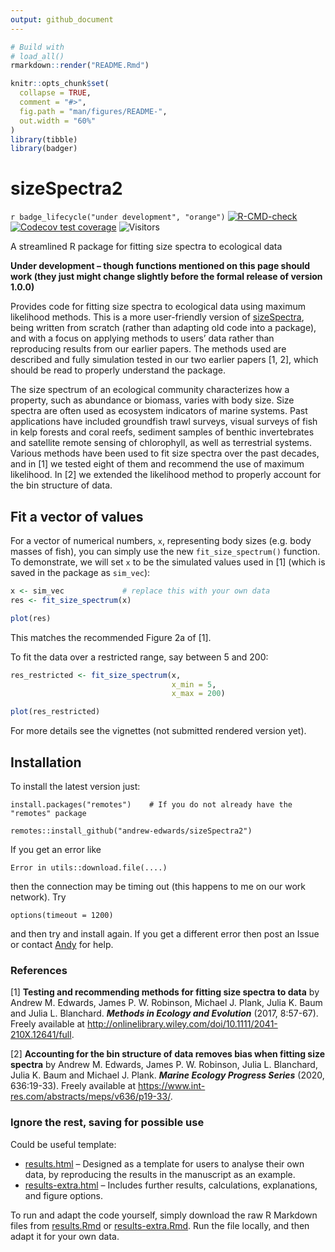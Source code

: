 ```yaml
---
output: github_document
---
```


<!-- README.md is generated from README.Rmd. Please edit that file. -->

```r
# Build with
# load_all()
rmarkdown::render("README.Rmd")
```
<!-- which builds the .html that can be viewed locally (but isn't pushed to GitHub;
GitHub uses README.md to make the page you see on GitHub). See pacea if want to
save figures.
-->

```r
knitr::opts_chunk$set(
  collapse = TRUE,
  comment = "#>",
  fig.path = "man/figures/README-",
  out.width = "60%"
)
library(tibble)
library(badger)
```

# sizeSpectra2

<!-- badges: start -->
`r badge_lifecycle("under development", "orange")`
[![R-CMD-check](https://github.com/andrew-edwards/sizeSpectra2/actions/workflows/R-CMD-check.yaml/badge.svg)](https://github.com/andrew-edwards/sizeSpectra2/actions/workflows/R-CMD-check.yaml)
[![Codecov test coverage](https://codecov.io/gh/andrew-edwards/sizeSpectra2/branch/main/graph/badge.svg)](https://app.codecov.io/gh/andrew-edwards/sizeSpectra2?branch=main)
![Visitors](https://api.visitorbadge.io/api/visitors?path=https%3A%2F%2Fgithub.com%2Fandrew-edwards%2FsizeSpectra2&label=VISITORS&countColor=%23263759&style=flat&labelStyle=lower)
<!-- badges: end -->

A streamlined R package for fitting size spectra to ecological data

**Under development -- though functions mentioned on this page should work (they
just might change slightly before the formal release of version 1.0.0) **

Provides code for fitting size spectra to ecological data using maximum
likelihood methods. This is a more user-friendly version of [sizeSpectra](https://github.com/andrew-edwards/sizeSpectra), being
written from scratch (rather than adapting old code into a package), and with a
focus on applying methods to users' data rather than reproducing results from
our earlier papers. The methods used are described and fully simulation tested
in our two earlier papers [1, 2], which should be read to properly understand the package.

The size spectrum of an ecological community characterizes how a property, such as abundance or biomass, varies with body size. Size spectra are often used as ecosystem indicators of marine systems. Past applications have included groundfish trawl surveys, visual surveys of fish in kelp forests and coral reefs, sediment samples of benthic invertebrates and satellite remote sensing of chlorophyll, as well as terrestrial systems. Various methods have been used to fit size spectra over the past decades, and in [1] we tested eight of them and recommend the use of maximum likelihood. In [2] we extended the likelihood method to properly account for the bin structure of data.

## Fit a vector of values

For a vector of numerical numbers, `x`, representing body sizes (e.g. body
masses of fish), you can simply use the new `fit_size_spectrum()` function. To
demonstrate, we will set `x` to be the simulated values used in [1] (which is
saved in the package as `sim_vec`):
```r
x <- sim_vec             # replace this with your own data
res <- fit_size_spectrum(x)

plot(res)
```

This matches the recommended Figure 2a of [1].

To fit the data over a restricted range, say between 5 and 200:
```r
res_restricted <- fit_size_spectrum(x,
                                    x_min = 5,
                                    x_max = 200)

plot(res_restricted)
```



For more details see the vignettes (not submitted rendered version yet).

<!-- ## Fit a dataframe of values representing binned data -->

## Installation

To install the latest version just:

```
install.packages("remotes")    # If you do not already have the "remotes" package

remotes::install_github("andrew-edwards/sizeSpectra2")
```

If you get an error like
```
Error in utils::download.file(....)
```
then the connection may be timing out (this happens to me on our work network). Try

```
options(timeout = 1200)
```
and then try and install again. If you get a different error then post an Issue
or contact <a href="mailto:andrew.edwards@dfo-mpo.gc.ca">Andy</a> for help.

### References

[1] **Testing and recommending methods for fitting size spectra to data** by Andrew M. Edwards, James P. W. Robinson, Michael J. Plank, Julia K. Baum and Julia L. Blanchard. ***Methods in Ecology and Evolution*** (2017, 8:57-67). Freely available at <http://onlinelibrary.wiley.com/doi/10.1111/2041-210X.12641/full>.

[2] **Accounting for the bin structure of data removes bias when fitting size spectra** by Andrew M. Edwards, James P. W. Robinson, Julia L. Blanchard, Julia K. Baum and Michael J. Plank. ***Marine Ecology Progress Series*** (2020, 636:19-33). Freely available at <https://www.int-res.com/abstracts/meps/v636/p19-33/>.

### Ignore the rest, saving for possible use

Could be useful template:

* [results.html](http://htmlpreview.github.io/?https://github.com/andrew-edwards/hdiAnalysis/blob/main/vignettes/results.html)
  -- Designed as a template for users to analyse their own data, by reproducing the results in
  the manuscript as an example.
* [results-extra.html](http://htmlpreview.github.io/?https://github.com/andrew-edwards/hdiAnalysis/blob/main/vignettes/results-extra.html)
  -- Includes further results, calculations, explanations, and figure options.

To run and adapt the code yourself, simply download the raw R Markdown files
from
[results.Rmd](https://github.com/andrew-edwards/hdiAnalysis/blob/main/vignettes/results.Rmd)
or [results-extra.Rmd](https://github.com/andrew-edwards/hdiAnalysis/blob/main/vignettes/results-extra.Rmd).
Run the file locally, and then adapt it for your own data.
